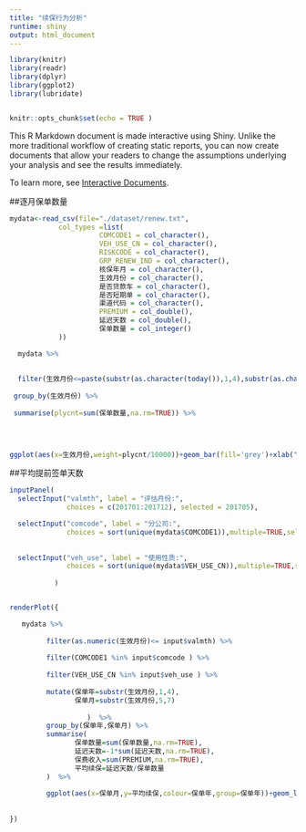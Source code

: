 ```yaml
---
title: "续保行为分析"
runtime: shiny
output: html_document
---
```


```r

library(knitr)
library(readr)
library(dplyr)
library(ggplot2)
library(lubridate)


knitr::opts_chunk$set(echo = TRUE )


```

This R Markdown document is made interactive using Shiny. Unlike the more traditional workflow of creating static reports, you can now create documents that allow your readers to change the assumptions underlying your analysis and see the results immediately. 

To learn more, see [Interactive Documents](http://rmarkdown.rstudio.com/authoring_shiny.html).

##逐月保单数量
```r

mydata<-read_csv(file="./dataset/renew.txt",
            col_types =list(
                      COMCODE1 = col_character(),
                      VEH_USE_CN = col_character(),
                      RISKCODE = col_character(),
                      GRP_RENEW_IND = col_character(),
                      核保年月 = col_character(),
                      生效月份 = col_character(),
                      是否贷款车 = col_character(),
                      是否短期单 = col_character(),
                      渠道代码 = col_character(),
                      PREMIUM = col_double(),
                      延迟天数 = col_double(),
                      保单数量 = col_integer()
            ))

  mydata %>%
  
 
  filter(生效月份<=paste(substr(as.character(today()),1,4),substr(as.character(today()),6,7),sep=''))     %>%
  
 group_by(生效月份) %>%
    
 summarise(plycnt=sum(保单数量,na.rm=TRUE)) %>%
  
  


ggplot(aes(x=生效月份,weight=plycnt/10000))+geom_bar(fill='grey')+xlab("Policy Month")+ylab("Policy Count\n X 10K")+theme_classic()


```

##平均提前签单天数
```r



inputPanel(
  selectInput("valmth", label = "评估月份:",
              choices = c(201701:201712), selected = 201705),

  selectInput("comcode", label = "分公司:",
              choices = sort(unique(mydata$COMCODE1)),multiple=TRUE,selected = "11",selectize=FALSE),
 
  
  selectInput("veh_use", label = "使用性质:",
              choices = sort(unique(mydata$VEH_USE_CN)),multiple=TRUE,selected = "家用车",selectize=FALSE)
  
           )


renderPlot({

   mydata %>%
          
         filter(as.numeric(生效月份)<= input$valmth) %>%
        
         filter(COMCODE1 %in% input$comcode ) %>%
       
         filter(VEH_USE_CN %in% input$veh_use ) %>%
  
         mutate(保单年=substr(生效月份,1,4),
                保单月=substr(生效月份,5,7)
                   
                   )  %>%
         group_by(保单年,保单月) %>%
         summarise(
                保单数量=sum(保单数量,na.rm=TRUE),
                延迟天数=-1*sum(延迟天数,na.rm=TRUE),
                保费收入=sum(PREMIUM,na.rm=TRUE),
                平均续保=延迟天数/保单数量
         )  %>%
  
         ggplot(aes(x=保单月,y=平均续保,colour=保单年,group=保单年))+geom_line()+theme_classic()
         
  
})

```
